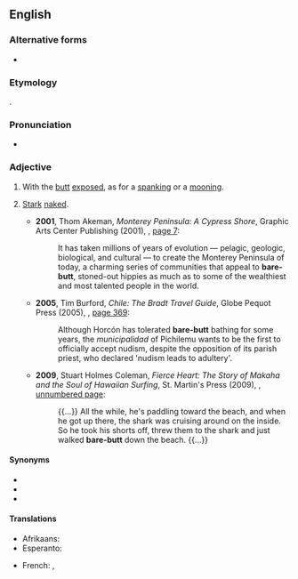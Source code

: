 {{also|barebutt}}
==English==

===Alternative forms===
* {{l|en|barebutt}}

===Etymology===
{{compound|en|bare|t1=naked|butt|t2=bottom}}.

===Pronunciation===
* {{audio|en|En-au-bare-butt.ogg|Audio (AU)}}

===Adjective===
{{en-adj|-}}

# {{lb|en|North America|slang}} With the [[butt]] [[exposed]], as for a [[spanking]] or a [[mooning]].
# {{lb|en|North America|slang|by extension}} [[stark|Stark]] [[naked]].
#* '''2001''', Thom Akeman, ''Monterey Peninsula: A Cypress Shore'', Graphic Arts Center Publishing (2001), {{ISBN|9781558685499}}, [http://books.google.com/books?id=JX69u0Yrt2QC&pg=PA7 page 7]:
#*: It has taken millions of years of evolution — pelagic, geologic, biological, and cultural — to create the Monterey Peninsula of today, a charming series of communities that appeal to '''bare-butt''', stoned-out hippies as much as to some of the wealthiest and most talented people in the world.
#* '''2005''', Tim Burford, ''Chile: The Bradt Travel Guide'', Globe Pequot Press (2005), {{ISBN|9781841620763}}, [http://books.google.com/books?id=g6k3ftoWSSAC&pg=PA369 page 369]:
#*: Although Horcón has tolerated '''bare-butt''' bathing for some years, the ''municipalidad'' of Pichilemu wants to be the first to officially accept nudism, despite the opposition of its parish priest, who declared 'nudism leads to adultery'.
#* '''2009''', Stuart Holmes Coleman, ''Fierce Heart: The Story of Makaha and the Soul of Hawaiian Surfing'', St. Martin's Press (2009), {{ISBN|9780312638313}}, [http://books.google.com/books?id=erkTSFYCnakC&pg=PT127 unnumbered page]:
#*: {{...}} All the while, he's paddling toward the beach, and when he got up there, the shark was cruising around on the inside. So he took his shorts off, threw them to the shark and just walked '''bare-butt''' down the beach. {{...}}

====Synonyms====
* {{l|en|bare-arse}}
* {{l|en|bareass}}
* {{l|en|bare-bum}}

====Translations====
{{trans-top|with the butt exposed}}
* Afrikaans: {{t+|af|kaalgat}}
* Esperanto: {{t|eo|nudpuga}}
{{trans-mid}}
* French: {{t|fr|cul-nu}}, {{t|fr|nu-le-cul}}
{{trans-bottom}}
